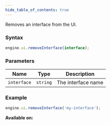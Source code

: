 ```yaml
---
hide_table_of_contents: true
---
```



Removes an interface from the UI.

### Syntax

```js
engine.ui.removeInterface(interface);
```

### Parameters

| Name        | Type     | Description        |
| ----------- | -------- | ------------------ |
| `interface` | `string` | The interface name |

### Example

```js
engine.ui.removeInterface('my-interface');
```

**Available on:** <ClientTag />
